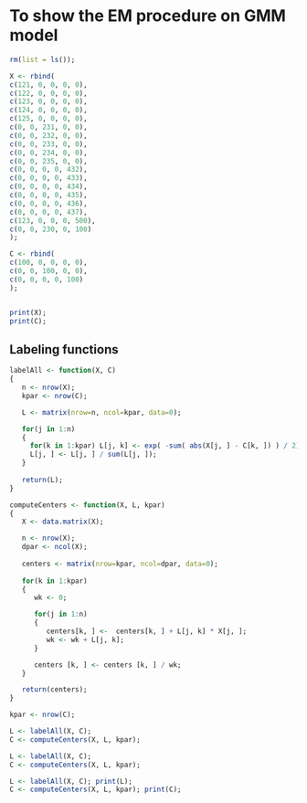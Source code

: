 # To show the EM procedure on GMM model

```r
rm(list = ls());

X <- rbind(
c(121, 0, 0, 0, 0), 
c(122, 0, 0, 0, 0),
c(123, 0, 0, 0, 0),
c(124, 0, 0, 0, 0),
c(125, 0, 0, 0, 0),
c(0, 0, 231, 0, 0),
c(0, 0, 232, 0, 0),
c(0, 0, 233, 0, 0),
c(0, 0, 234, 0, 0),
c(0, 0, 235, 0, 0),
c(0, 0, 0, 0, 432),
c(0, 0, 0, 0, 433),
c(0, 0, 0, 0, 434),
c(0, 0, 0, 0, 435),
c(0, 0, 0, 0, 436),
c(0, 0, 0, 0, 437),
c(123, 0, 0, 0, 500),
c(0, 0, 230, 0, 100) 
);

C <- rbind(
c(100, 0, 0, 0, 0), 
c(0, 0, 100, 0, 0),
c(0, 0, 0, 0, 100) 
);


print(X);
print(C);
```

## Labeling functions
```r
labelAll <- function(X, C)
{
   n <- nrow(X);  
   kpar <- nrow(C);

   L <- matrix(nrow=n, ncol=kpar, data=0); 

   for(j in 1:n) 
   {
     for(k in 1:kpar) L[j, k] <- exp( -sum( abs(X[j, ] - C[k, ]) ) / 2);
     L[j, ] <- L[j, ] / sum(L[j, ]);
   }
  
   return(L);
}

computeCenters <- function(X, L, kpar)
{
   X <- data.matrix(X);

   n <- nrow(X); 
   dpar <- ncol(X);
  
   centers <- matrix(nrow=kpar, ncol=dpar, data=0);
   
   for(k in 1:kpar)
   {
      wk <- 0;

      for(j in 1:n) 
      { 
         centers[k, ] <-  centers[k, ] + L[j, k] * X[j, ]; 
         wk <- wk + L[j, k];  
      }

      centers [k, ] <- centers [k, ] / wk;
   }   

   return(centers); 
}

kpar <- nrow(C);

L <- labelAll(X, C); 
C <- computeCenters(X, L, kpar); 

L <- labelAll(X, C); 
C <- computeCenters(X, L, kpar); 

L <- labelAll(X, C); print(L);
C <- computeCenters(X, L, kpar); print(C);
```

